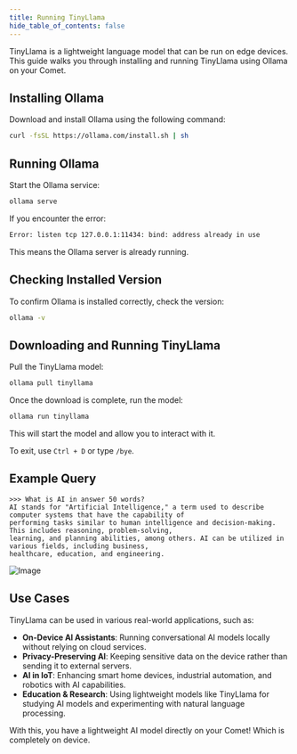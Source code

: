 ```yaml
---
title: Running TinyLlama
hide_table_of_contents: false
---
```


TinyLlama is a lightweight language model that can be run on edge devices. This guide walks you through installing and running TinyLlama using Ollama on your Comet.

## Installing Ollama

Download and install Ollama using the following command:

```sh
curl -fsSL https://ollama.com/install.sh | sh
```

## Running Ollama

Start the Ollama service:

```sh
ollama serve
```

If you encounter the error:

```sh
Error: listen tcp 127.0.0.1:11434: bind: address already in use
```

This means the Ollama server is already running.

## Checking Installed Version

To confirm Ollama is installed correctly, check the version:

```sh
ollama -v
```

## Downloading and Running TinyLlama

Pull the TinyLlama model:

```sh
ollama pull tinyllama
```

Once the download is complete, run the model:

```sh
ollama run tinyllama
```

This will start the model and allow you to interact with it.


To exit, use `Ctrl + D` or type `/bye`.

## Example Query

```
>>> What is AI in answer 50 words?
AI stands for "Artificial Intelligence," a term used to describe computer systems that have the capability of
performing tasks similar to human intelligence and decision-making. This includes reasoning, problem-solving,
learning, and planning abilities, among others. AI can be utilized in various fields, including business,
healthcare, education, and engineering.
```

![Image](assets\screenshot.png)

## Use Cases

TinyLlama can be used in various real-world applications, such as:

- **On-Device AI Assistants**: Running conversational AI models locally without relying on cloud services.
- **Privacy-Preserving AI**: Keeping sensitive data on the device rather than sending it to external servers.
- **AI in IoT**: Enhancing smart home devices, industrial automation, and robotics with AI capabilities.
- **Education & Research**: Using lightweight models like TinyLlama for studying AI models and experimenting with natural language processing.

With this, you have a lightweight AI model directly on your Comet! Which is completely on device.
